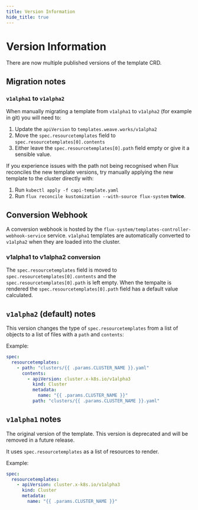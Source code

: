 ```yaml
---
title: Version Information
hide_title: true
---
```



# Version Information <TierLabel tiers="Enterprise" />

There are now multiple published versions of the template CRD.

## Migration notes

### `v1alpha1` to `v1alpha2`

When manually migrating a template from `v1alpha1` to `v1alpha2` (for example in git) you will need to:
1. Update the `apiVersion` to `templates.weave.works/v1alpha2`
1. Move the `spec.resourcetemplates` field to `spec.resourcetemplates[0].contents`
1. Either leave the `spec.resourcetemplates[0].path` field empty or give it a sensible value.

If you experience issues with the path not being recognised when Flux reconciles
the new template versions, try manually applying the new template to the cluster directly with:
1. Run `kubectl apply -f capi-template.yaml`
1. Run `flux reconcile kustomization --with-source flux-system` **twice**.

## Conversion Webhook

A conversion webhook is hosted by the `flux-system/templates-controller-webhook-service` service.
`v1alpha1` templates are automatically converted to `v1alpha2` when they are loaded into the cluster.

### v1alpha1 to v1alpha2 conversion

The `spec.resourcetemplates` field is moved to `spec.resourcetemplates[0].contents` and the `spec.resourcetemplates[0].path` is left empty.
When the tempalte is rendered the `spec.resourcetemplates[0].path` field has a default value calculated.

## `v1alpha2` (default) notes

This version changes the type of `spec.resourcetemplates` from a list of objects to a list of files with a `path` and `contents`:

Example:
```yaml
spec:
  resourcetemplates:
    - path: "clusters/{{ .params.CLUSTER_NAME }}.yaml"
      contents:
        - apiVersion: cluster.x-k8s.io/v1alpha3
          kind: Cluster
          metadata:
            name: "{{ .params.CLUSTER_NAME }}"
          path: "clusters/{{ .params.CLUSTER_NAME }}.yaml"
```

## `v1alpha1` notes

The original version of the template. This version is deprecated and will be removed in a future release.

It uses `spec.resourcetemplates` as a list of resources to render.

Example:
```yaml
spec:
  resourcetemplates:
    - apiVersion: cluster.x-k8s.io/v1alpha3
      kind: Cluster
      metadata:
        name: "{{ .params.CLUSTER_NAME }}"
```
